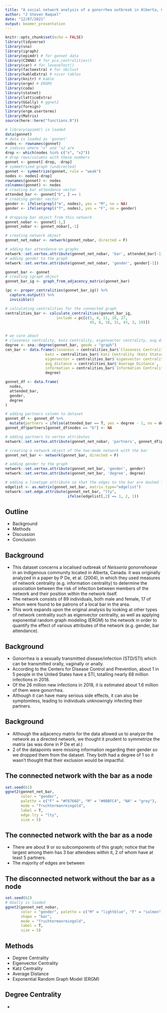 ```yaml
---
title: "A social network analysis of a gonorrhea outbreak in Alberta, Canada"
author: "J Steven Raquel"
date: "12/07/2021"
output: beamer_presentation
---
```


```r
knitr::opts_chunk$set(echo = FALSE)
library(tidyverse)
library(sna)
library(igraph)
library(epimdr) # for gonnet data
library(CINNA) # for pca_centralities()
library(car) # for leveneTest()
library(factoextra) # for nbclust
library(kableExtra) # nicer tables
library(knitr) # kable
library(ergm) # ERGMS
library(coda)
library(statnet)
library(latticeExtra)
library(GGally) # ggnet2 
library(foreign)
library(ergm.userterms)
library(Matrix)
source(here::here("functions.R"))

```

```r
# library(epimdr) is loaded
data(gonnet)
# data is loaded as 'gonnet'
nodes <- rownames(gonnet)
# indices where "x" and "x2 are
drop <- which(nodes %in% c("x", "x2"))
# drop rows/columns with these numbers
gonnet <- gonnet[-drop, -drop]
# symmetrized graph (undirected)
gonnet <- symmetrize(gonnet, rule = "weak")
nodes <- nodes[-drop]
rownames(gonnet) <- nodes
colnames(gonnet) <- nodes
# creating bar attendance vector
attended_bar <- gonnet["b", ] == 1
# creating gender vector
gender <- ifelse(grepl("m", nodes), yes = "M", no = NA)
gender <- ifelse(grepl("f", nodes), yes = "F", no = gender)

# dropping bar object from this network
gonnet_nobar <- gonnet[-1,]
gonnet_nobar <- gonnet_nobar[,-1]

# creating network object
gonnet_net_nobar <- network(gonnet_nobar, directed = F)

# adding bar attendance on graphs
network::set.vertex.attribute(gonnet_net_nobar, 'bar', attended_bar[-1])
# adding gender to the graph
network::set.vertex.attribute(gonnet_net_nobar, 'gender', gender[-1])

gonnet_bar <- gonnet
# creating igraph object
gonnet_bar_ig <- graph_from_adjacency_matrix(gonnet_bar)

(pc <- proper_centralities(gonnet_bar_ig)) %>% 
  capture.output() %>%
  invisible()

# calculating centralities for the connected graph
centralities_bar <- calculate_centralities(gonnet_bar_ig, 
                       include = pc[c(1, 4, 11, 16, 27, 
                                      45, 8, 18, 31, 43, 3, 19)])


# we care about 
# closeness centrality, katz centrality, eigenvector centrality, avg distance, degree centrality, and information centrality
degree <- sna::degree(gonnet_bar, gmode = "graph")
cen_bar <- data.frame(closeness = centralities_bar$`Closeness Centrality (Freeman)`,
                  katz = centralities_bar$`Katz Centrality (Katz Status Index)`,
                  eigenvector = centralities_bar$`eigenvector centralities`,
                  avg_distance = centralities_bar$`Average Distance`,
                  information = centralities_bar$`Information Centrality`,
                  degree)

gonnet_df <- data.frame(
  nodes,
  attended_bar,
  gender,
  degree
)

# adding partners column to dataset
gonnet_df <- gonnet_df %>% 
  mutate(partners = ifelse(attended_bar == T, yes = degree - 1, no = degree))
gonnet_df$partners[gonnet_df$nodes == "b"] <- NA

# adding partners to vertex attributes
network::set.vertex.attribute(gonnet_net_nobar, 'partners', gonnet_df$partners[-1])

# creating a network object of the two-mode network with the bar
gonnet_net_bar <- network(gonnet_bar, directed = F)

# adding gender to the graph
network::set.vertex.attribute(gonnet_net_bar, 'gender', gender)
network::set.vertex.attribute(gonnet_net_bar, 'degree', degree)

# adding a linetype attribute so that the edges to the bar are dashed lines
edgelist <- as.matrix(gonnet_net_bar, matrix.type="edgelist")
network::set.edge.attribute(gonnet_net_bar, "lty", 
                            ifelse(edgelist[,2] == 1, 2, 1))


```


## Outline

- Background
- Methods
- Discussion
- Conclusion

## Background

- This dataset concerns a localised outbreak of *Neisseria gonorrehoeae* in an indigenous community located in Alberta, Canada. it was originally analyzed in a paper by P De, et al. (2004), in which they used measures of network centrality (e.g. information centrality) to determine the association between the risk of infection between members of the network and their position within the network itself.
- The network consists of 89 individuals, both male and female, 17 of whom were found to be patrons of a local bar in the area.
- This work expands upon the original analysis by looking at other types of network centrality such as eigenvector centrality, as well as applying exponential random graph modeling (ERGM) to the network in order to quantify the effect of various attributes of the network (e.g. gender, bar attendance).

## Background

- Gonorrhea is a sexually transmitted disease/infection (STD/STI) which can be transmitted orally, vaginally or anally. 
- According to the Centers for Disease Control and Prevention, about 1 in 5 people in the United States have a STI, totalling nearly 68 million infections in 2018.
- Of the 26 million new infections in 2018, it is estimated about 1.6 million of them were gonorrhea. 
- Although it can have many serious side effects, it can also be symptomless, leading to individuals unknowingly infecting their partners. 

## Background

- Although the adjacency matrix for the data allowed us to analyze the network as a directed network, we thought it prudent to symmetrize the matrix (as was done in P De et al.)   
- 2 of the datapoints were missing information regarding their gender so we dropped them from the dataset. They both had a degree of 1 so it wasn't thought that their exclusion would be impactful.

## The connected network with the bar as a node

```r
set.seed(62)
ggnet2(gonnet_net_bar,
       color = "gender", 
       palette = c("F" = "#F8766D", "M" = "#00BFC4", "NA" = "grey"),
       mode = "fruchtermanreingold",
       label = T,
       edge.lty = "lty", 
       size = 5)
```


## The connected network with the bar as a node 

- There are about 9 or so subcomponents of this graph; notice that the largest among them has 3 bar attendees within it, 2 of whom have at least 5 partners. 
- The majority of edges are between 


## The disconnected network without the bar as a node

```r
set.seed(62)
# GGally is loaded
ggnet2(gonnet_net_nobar, 
       color = "gender", palette = c("M" = "lightblue", "F" = "salmon"), 
       shape = "bar", 
       mode = "fruchtermanreingold", 
       label = T,
       size = 5)
```

## Methods

- Degree Centrality
- Eigenvector Centrality
- Katz Centrality
- Average Distance
- Exponential Random Graph Model (ERGM)


## Degree Centrality

- 

